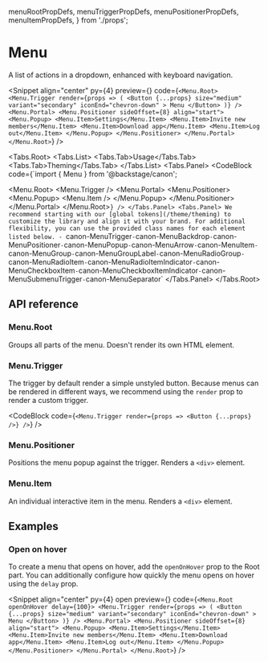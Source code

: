   menuRootPropDefs,
  menuTriggerPropDefs,
  menuPositionerPropDefs,
  menuItemPropDefs,
} from './props';

# Menu

A list of actions in a dropdown, enhanced with keyboard navigation.

<Snippet
  align="center"
  py={4}
  preview={<MenuSnippet story="Default" />}
  code={`<Menu.Root>
    <Menu.Trigger
      render={props => (
        <Button
          {...props}
          size="medium"
          variant="secondary"
          iconEnd="chevron-down"
        >
          Menu
        </Button>
      )}
    />
    <Menu.Portal>
      <Menu.Positioner sideOffset={8} align="start">
        <Menu.Popup>
          <Menu.Item>Settings</Menu.Item>
          <Menu.Item>Invite new members</Menu.Item>
          <Menu.Item>Download app</Menu.Item>
          <Menu.Item>Log out</Menu.Item>
        </Menu.Popup>
      </Menu.Positioner>
    </Menu.Portal>
  </Menu.Root>`}
/>

<Tabs.Root>
  <Tabs.List>
    <Tabs.Tab>Usage</Tabs.Tab>
    <Tabs.Tab>Theming</Tabs.Tab>
  </Tabs.List>
  <Tabs.Panel>
    <CodeBlock
      code={`import { Menu } from '@backstage/canon';

  <Menu.Root>
    <Menu.Trigger />
    <Menu.Portal>
      <Menu.Positioner>
        <Menu.Popup>
          <Menu.Item />
        </Menu.Popup>
      </Menu.Positioner>
    </Menu.Portal>
  </Menu.Root>`}
    />
  </Tabs.Panel>
  <Tabs.Panel>
    We recommend starting with our [global tokens](/theme/theming) to customize the library and align it with
    your brand. For additional flexibility, you can use the provided class names for each element listed below.
    - `canon-MenuTrigger`
    - `canon-MenuBackdrop`
    - `canon-MenuPositioner`
    - `canon-MenuPopup`
    - `canon-MenuArrow`
    - `canon-MenuItem`
    - `canon-MenuGroup`
    - `canon-MenuGroupLabel`
    - `canon-MenuRadioGroup`
    - `canon-MenuRadioItem`
    - `canon-MenuRadioItemIndicator`
    - `canon-MenuCheckboxItem`
    - `canon-MenuCheckboxItemIndicator`
    - `canon-MenuSubmenuTrigger`
    - `canon-MenuSeparator`
  </Tabs.Panel>
</Tabs.Root>

## API reference

<BaseUI href="https://base-ui.com/react/components/menu" />

### Menu.Root

Groups all parts of the menu. Doesn't render its own HTML element.

<PropsTable data={menuRootPropDefs} />

### Menu.Trigger

The trigger by default render a simple unstyled button. Because menus can be rendered in different ways, we recommend
using the `render` prop to render a custom trigger.

<CodeBlock code={`<Menu.Trigger render={props => <Button {...props} />} />`} />

<PropsTable data={menuTriggerPropDefs} />

### Menu.Positioner

Positions the menu popup against the trigger. Renders a `<div>` element.

<PropsTable data={menuPositionerPropDefs} />

### Menu.Item

An individual interactive item in the menu. Renders a `<div>` element.

<PropsTable data={menuItemPropDefs} />

## Examples

### Open on hover

To create a menu that opens on hover, add the `openOnHover` prop to the Root part.
You can additionally configure how quickly the menu opens on hover using the `delay` prop.

<Snippet
  align="center"
  py={4}
  open
  preview={<MenuSnippet story="OpenOnHover" />}
  code={`<Menu.Root openOnHover delay={100}>
    <Menu.Trigger
      render={props => (
        <Button
          {...props}
          size="medium"
          variant="secondary"
          iconEnd="chevron-down"
        >
          Menu
        </Button>
      )}
    />
    <Menu.Portal>
      <Menu.Positioner sideOffset={8} align="start">
        <Menu.Popup>
          <Menu.Item>Settings</Menu.Item>
          <Menu.Item>Invite new members</Menu.Item>
          <Menu.Item>Download app</Menu.Item>
          <Menu.Item>Log out</Menu.Item>
        </Menu.Popup>
      </Menu.Positioner>
    </Menu.Portal>
  </Menu.Root>`}
/>
